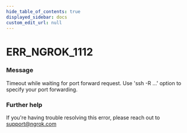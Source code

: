 ```yaml
---
hide_table_of_contents: true
displayed_sidebar: docs
custom_edit_url: null
---
```



# ERR_NGROK_1112

### Message
Timeout while waiting for port forward request.
Use 'ssh -R ...' option to specify your port forwarding.

### Further help
If you're having trouble resolving this error, please reach out to [support@ngrok.com](mailto:support@ngrok.com?subject=Help%20with%20ERR_NGROK_1112)


<ErrorDetails error='err_ngrok_1112' />
